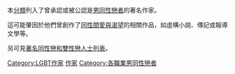 {{Portal|LGBT|Portal LGBT.svg}}
{{Commons cat|LGBT writers}}

本[[Wikipedia:分類|分類]]列入了曾承認或被公認是[[男同性戀|男同性戀者]]的著名作家。

這可能肇因於他們曾創作了[[同性戀|同性間愛與渴望]]的相關作品，如虛構小說、傳記或報導文學等。

另可見[[著名同性戀和雙性戀人士列表|著名同性戀和雙性戀人士列表]]。

{{CatAZ}}

[[Category:LGBT作家|Category:LGBT作家]]
[[Category:男同性戀文學|作家]]
[[Category:各職業男同性戀者|Category:各職業男同性戀者]]